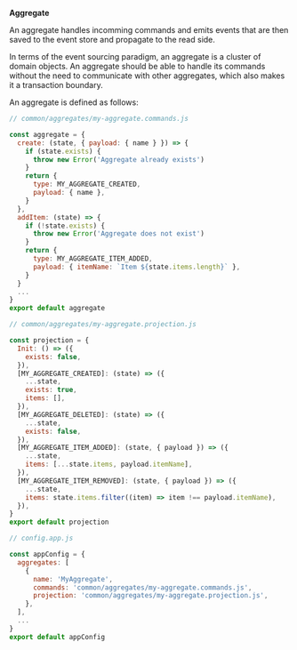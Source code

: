 
**Aggregate**

An aggregate handles incomming commands and emits events that are then saved to the event store and propagate to the read side.

In terms of the event sourcing paradigm, an aggregate is a cluster of domain objects. An aggregate should be able to handle its commands without the need to communicate with other aggregates, which also makes it a transaction boundary.

An aggregate is defined as follows:

<Tabs>
<TabItem value="commands" label="Command Handlers" default>

```js
// common/aggregates/my-aggregate.commands.js

const aggregate = {
  create: (state, { payload: { name } }) => {
    if (state.exists) {
      throw new Error('Aggregate already exists')
    }
    return {
      type: MY_AGGREGATE_CREATED,
      payload: { name },
    }
  },
  addItem: (state) => {
    if (!state.exists) {
      throw new Error('Aggregate does not exist')
    }
    return {
      type: MY_AGGREGATE_ITEM_ADDED,
      payload: { itemName: `Item ${state.items.length}` },
    }
  }
  ...
}
export default aggregate
```

</TabItem>
<TabItem value="projection" label="Projection">

```js
// common/aggregates/my-aggregate.projection.js

const projection = {
  Init: () => ({
    exists: false,
  }),
  [MY_AGGREGATE_CREATED]: (state) => ({
    ...state,
    exists: true,
    items: [],
  }),
  [MY_AGGREGATE_DELETED]: (state) => ({
    ...state,
    exists: false,
  }),
  [MY_AGGREGATE_ITEM_ADDED]: (state, { payload }) => ({
    ...state,
    items: [...state.items, payload.itemName],
  }),
  [MY_AGGREGATE_ITEM_REMOVED]: (state, { payload }) => ({
    ...state,
    items: state.items.filter((item) => item !== payload.itemName),
  }),
}
export default projection
```

</TabItem>

<TabItem value="config" label="App Config">

```js
// config.app.js

const appConfig = {
  aggregates: [
    {
      name: 'MyAggregate',
      commands: 'common/aggregates/my-aggregate.commands.js',
      projection: 'common/aggregates/my-aggregate.projection.js',
    },
  ],
  ...
}
export default appConfig
```

</TabItem>

</Tabs>
